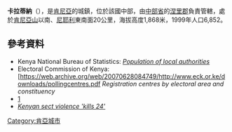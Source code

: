 '''卡拉蒂納'''（{{lang-sw|Karatina}}），是[[肯尼亞|肯尼亞]]的城鎮，位於該國中部，由[[中部省_(肯尼亞)|中部省]]的[[涅里郡|涅里郡]]負責管轄，處於[[肯尼亞山|肯尼亞山]]以南、[[尼耶利|尼耶利]]東南面20公里，海拔高度1,868米，1999年人口6,852。

==參考資料==
*Kenya National Bureau of Statistics: [http://treasury.go.ke/cbs.go.ke/pdf/authority.pdf ''Population of local authorities'']{{Wayback|url=http://treasury.go.ke/cbs.go.ke/pdf/authority.pdf |date=20200301063529 }}
*Electoral Commission of Kenya: [https://web.archive.org/web/20070628084749/http://www.eck.or.ke/downloads/pollingcentres.pdf ''Registration centres by electoral area and constituency''
*[https://web.archive.org/web/20081204121729/http://www.pointloma.edu/MICS/FacultyStaff/Zack/TumutumuHospital/TumutumuHospitalHistory.htm]
*[http://news.bbc.co.uk/2/hi/africa/8009512.stm ''Kenyan sect violence 'kills 24' ''] {{Wayback|url=http://news.bbc.co.uk/2/hi/africa/8009512.stm |date=20210211022552 }}

{{Coord|0.4817|S|37.1251|E|display=title|region:KE-200_type:city}}

{{Kenya-geo-stub}}
[[Category:肯亞城市|Category:肯亞城市]]